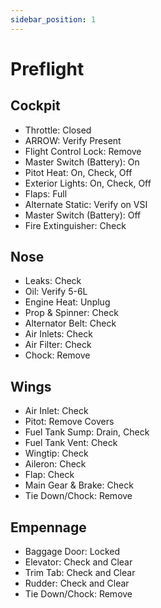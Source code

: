 ```yaml
---
sidebar_position: 1
---
```

# Preflight
## Cockpit

* Throttle: Closed
* ARROW: Verify Present
* Flight Control Lock: Remove
* Master Switch (Battery): On
* Pitot Heat: On, Check, Off
* Exterior Lights: On, Check, Off
* Flaps: Full
* Alternate Static: Verify on VSI
* Master Switch (Battery): Off
* Fire Extinguisher: Check

## Nose

* Leaks: Check
* Oil: Verify 5-6L
* Engine Heat: Unplug
* Prop & Spinner: Check
* Alternator Belt: Check
* Air Inlets: Check
* Air Filter: Check
* Chock: Remove

## Wings

* Air Inlet: Check
* Pitot: Remove Covers
* Fuel Tank Sump: Drain, Check
* Fuel Tank Vent: Check
* Wingtip: Check
* Aileron: Check
* Flap: Check
* Main Gear & Brake: Check
* Tie Down/Chock: Remove

## Empennage

* Baggage Door: Locked
* Elevator: Check and Clear
* Trim Tab: Check and Clear
* Rudder: Check and Clear
* Tie Down/Chock: Remove
